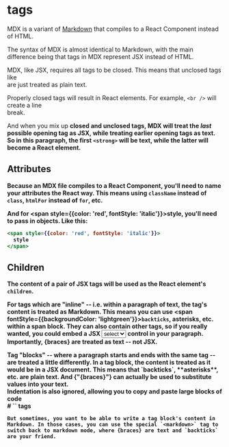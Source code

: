 tags
====

MDX is a variant of [Markdown](https://daringfireball.net/projects/markdown/) that compiles to a React Component instead of HTML.

The syntax of MDX is almost identical to Markdown, with the main difference being that tags in MDX represent JSX instead of HTML.

MDX, like JSX, requires all tags to be closed. This means that unclosed tags like <br> are just treated as plain text.

Properly closed tags will result in React elements. For example, `<br />` will create a line <br /> break.

And when you mix up <strong>closed and <strong>unclosed</strong> tags, MDX will treat the *last* possible opening tag as JSX, while treating earlier opening tags as text. So in this paragraph, the first `<strong>` will be text, while the latter will become a React element.

Attributes
----------

Because an MDX file compiles to a React Component, you'll need to name your attributes the React way. This means using `className` instead of `class`, `htmlFor` instead of `for`, etc.

And for <span style={{color: 'red', fontStyle: 'italic'}}>style</span>, you'll need to pass in objects. Like this:

```jsx
<span style={{color: 'red', fontStyle: 'italic'}}>
  style
</span>
```

Children
--------

The content of a pair of JSX tags will be used as the React element's `children`.

For tags which are "inline" -- i.e. within a paragraph of text, the tag's content is treated as Markdown. This means you can use <span fontStyle={{backgroundColor: 'lightgreen'}}>`backticks`, **asterisks**, etc.</span> within a span block. They can also contain other tags, so if you really wanted, you could embed a JSX <select><option>select</option></select> control in your paragraph. Importantly, {braces} are treated as text -- not JSX.

<div>
  Tag "blocks" -- where a paragraph starts and ends with the same tag -- are treated a little differently. In a tag block, the content is treated as it would be in a JSX document. This means that `backticks`, **asterisks**, etc. are plain text. And {"{braces}"} can actually be used to substitute values into your text.

  <div>
    <div>
      Indentation is also ignored, allowing you to copy and paste large blocks of code
    </div>
  </div>

  <markdown>
    # `<markdown>` tags

    But sometimes, you want to be able to write a tag block's content in Markdown. In those cases, you can use the special `<markdown>` tag to switch back to markdown mode, where {braces} are text and `backticks` are your friend.
  </markdown>
</div>





